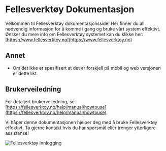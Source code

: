 # Fellesverktøy Dokumentasjon

Velkommen til Fellesverktøy dokumentasjonsside! Her finner du all nødvendig informasjon for å komme i gang og bruke vårt system effektivt.
Ønsker du mere info om Fellesverktøy systemet kan du klikke her: [https://www.fellesverktoy.no](https://www.fellesverktoy.no)

## Annet

* Om det ikke er spesifisert at det er forskjell på mobil og web versjonen er dette likt.


## Brukerveiledning

For detaljert brukerveiledning, se [https://fellesverktoy.no/help/manual/howtouse](https://fellesverktoy.no/help/manual/howtouse).

Vi håper denne dokumentasjonen hjelper deg med å bruke Fellesverktøy effektivt. Ta gjerne kontakt hvis du har spørsmål eller trenger ytterligere assistanse!

![Fellesverktøy Innlogging](bilder/mockup.webp)
